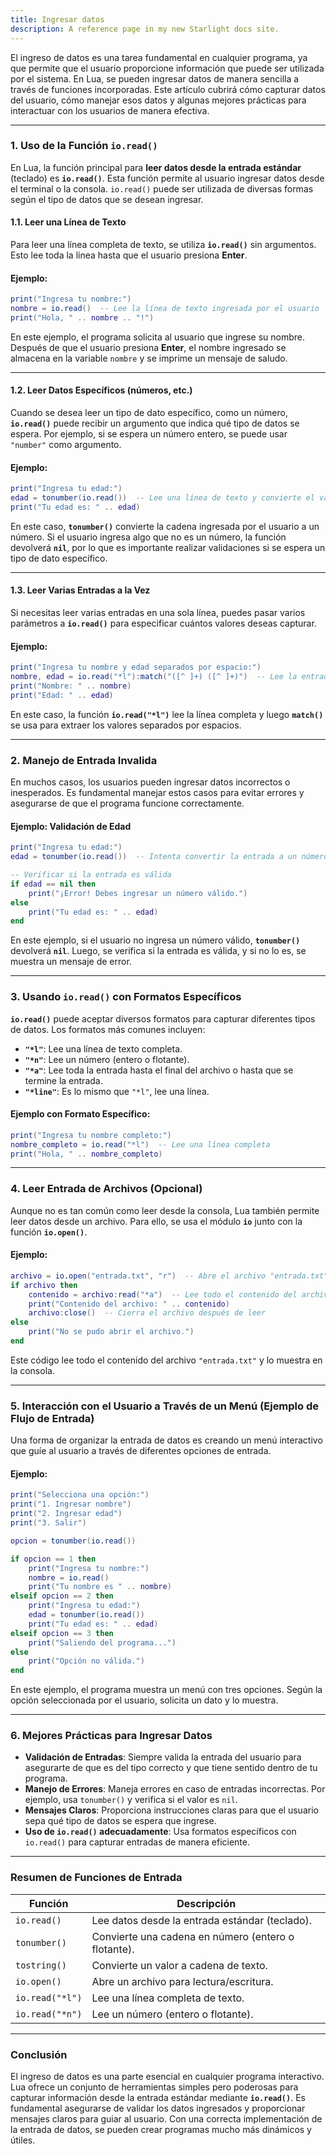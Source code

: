 ```yaml
---
title: Ingresar datos
description: A reference page in my new Starlight docs site.
---
```


El ingreso de datos es una tarea fundamental en cualquier programa, ya que permite que el usuario proporcione información que puede ser utilizada por el sistema. En Lua, se pueden ingresar datos de manera sencilla a través de funciones incorporadas. Este artículo cubrirá cómo capturar datos del usuario, cómo manejar esos datos y algunas mejores prácticas para interactuar con los usuarios de manera efectiva.

---

### 1. **Uso de la Función `io.read()`**

En Lua, la función principal para **leer datos desde la entrada estándar** (teclado) es **`io.read()`**. Esta función permite al usuario ingresar datos desde el terminal o la consola. `io.read()` puede ser utilizada de diversas formas según el tipo de datos que se desean ingresar.

#### 1.1. **Leer una Línea de Texto**

Para leer una línea completa de texto, se utiliza **`io.read()`** sin argumentos. Esto lee toda la línea hasta que el usuario presiona **Enter**.

#### Ejemplo:

```lua
print("Ingresa tu nombre:")
nombre = io.read()  -- Lee la línea de texto ingresada por el usuario
print("Hola, " .. nombre .. "!")
```

En este ejemplo, el programa solicita al usuario que ingrese su nombre. Después de que el usuario presiona **Enter**, el nombre ingresado se almacena en la variable `nombre` y se imprime un mensaje de saludo.

---

#### 1.2. **Leer Datos Específicos (números, etc.)**

Cuando se desea leer un tipo de dato específico, como un número, **`io.read()`** puede recibir un argumento que indica qué tipo de datos se espera. Por ejemplo, si se espera un número entero, se puede usar `"number"` como argumento.

#### Ejemplo:

```lua
print("Ingresa tu edad:")
edad = tonumber(io.read())  -- Lee una línea de texto y convierte el valor a número
print("Tu edad es: " .. edad)
```

En este caso, **`tonumber()`** convierte la cadena ingresada por el usuario a un número. Si el usuario ingresa algo que no es un número, la función devolverá **`nil`**, por lo que es importante realizar validaciones si se espera un tipo de dato específico.

---

#### 1.3. **Leer Varias Entradas a la Vez**

Si necesitas leer varias entradas en una sola línea, puedes pasar varios parámetros a **`io.read()`** para especificar cuántos valores deseas capturar.

#### Ejemplo:

```lua
print("Ingresa tu nombre y edad separados por espacio:")
nombre, edad = io.read("*l"):match("([^ ]+) ([^ ]+)")  -- Lee la entrada y extrae nombre y edad
print("Nombre: " .. nombre)
print("Edad: " .. edad)
```

En este caso, la función **`io.read("*l")`** lee la línea completa y luego **`match()`** se usa para extraer los valores separados por espacios.

---

### 2. **Manejo de Entrada Invalida**

En muchos casos, los usuarios pueden ingresar datos incorrectos o inesperados. Es fundamental manejar estos casos para evitar errores y asegurarse de que el programa funcione correctamente.

#### Ejemplo: Validación de Edad

```lua
print("Ingresa tu edad:")
edad = tonumber(io.read())  -- Intenta convertir la entrada a un número

-- Verificar si la entrada es válida
if edad == nil then
    print("¡Error! Debes ingresar un número válido.")
else
    print("Tu edad es: " .. edad)
end
```

En este ejemplo, si el usuario no ingresa un número válido, **`tonumber()`** devolverá **`nil`**. Luego, se verifica si la entrada es válida, y si no lo es, se muestra un mensaje de error.

---

### 3. **Usando `io.read()` con Formatos Específicos**

**`io.read()`** puede aceptar diversos formatos para capturar diferentes tipos de datos. Los formatos más comunes incluyen:

- **`"*l"`**: Lee una línea de texto completa.
- **`"*n"`**: Lee un número (entero o flotante).
- **`"*a"`**: Lee toda la entrada hasta el final del archivo o hasta que se termine la entrada.
- **`"*line"`**: Es lo mismo que `"*l"`, lee una línea.
  
#### Ejemplo con Formato Específico:

```lua
print("Ingresa tu nombre completo:")
nombre_completo = io.read("*l")  -- Lee una línea completa
print("Hola, " .. nombre_completo)
```

---

### 4. **Leer Entrada de Archivos (Opcional)**

Aunque no es tan común como leer desde la consola, Lua también permite leer datos desde un archivo. Para ello, se usa el módulo **`io`** junto con la función **`io.open()`**.

#### Ejemplo:

```lua
archivo = io.open("entrada.txt", "r")  -- Abre el archivo "entrada.txt" en modo lectura
if archivo then
    contenido = archivo:read("*a")  -- Lee todo el contenido del archivo
    print("Contenido del archivo: " .. contenido)
    archivo:close()  -- Cierra el archivo después de leer
else
    print("No se pudo abrir el archivo.")
end
```

Este código lee todo el contenido del archivo `"entrada.txt"` y lo muestra en la consola.

---

### 5. **Interacción con el Usuario a Través de un Menú (Ejemplo de Flujo de Entrada)**

Una forma de organizar la entrada de datos es creando un menú interactivo que guíe al usuario a través de diferentes opciones de entrada.

#### Ejemplo:

```lua
print("Selecciona una opción:")
print("1. Ingresar nombre")
print("2. Ingresar edad")
print("3. Salir")

opcion = tonumber(io.read())

if opcion == 1 then
    print("Ingresa tu nombre:")
    nombre = io.read()
    print("Tu nombre es " .. nombre)
elseif opcion == 2 then
    print("Ingresa tu edad:")
    edad = tonumber(io.read())
    print("Tu edad es: " .. edad)
elseif opcion == 3 then
    print("Saliendo del programa...")
else
    print("Opción no válida.")
end
```

En este ejemplo, el programa muestra un menú con tres opciones. Según la opción seleccionada por el usuario, solicita un dato y lo muestra.

---

### 6. **Mejores Prácticas para Ingresar Datos**

- **Validación de Entradas**: Siempre valida la entrada del usuario para asegurarte de que es del tipo correcto y que tiene sentido dentro de tu programa.
- **Manejo de Errores**: Maneja errores en caso de entradas incorrectas. Por ejemplo, usa `tonumber()` y verifica si el valor es `nil`.
- **Mensajes Claros**: Proporciona instrucciones claras para que el usuario sepa qué tipo de datos se espera que ingrese.
- **Uso de `io.read()` adecuadamente**: Usa formatos específicos con `io.read()` para capturar entradas de manera eficiente.

---

### Resumen de Funciones de Entrada

| Función           | Descripción                                       |
|-------------------|---------------------------------------------------|
| `io.read()`       | Lee datos desde la entrada estándar (teclado).     |
| `tonumber()`      | Convierte una cadena en número (entero o flotante).|
| `tostring()`      | Convierte un valor a cadena de texto.              |
| `io.open()`       | Abre un archivo para lectura/escritura.            |
| `io.read("*l")`   | Lee una línea completa de texto.                   |
| `io.read("*n")`   | Lee un número (entero o flotante).                 |

---

### Conclusión

El ingreso de datos es una parte esencial en cualquier programa interactivo. Lua ofrece un conjunto de herramientas simples pero poderosas para capturar información desde la entrada estándar mediante **`io.read()`**. Es fundamental asegurarse de validar los datos ingresados y proporcionar mensajes claros para guiar al usuario. Con una correcta implementación de la entrada de datos, se pueden crear programas mucho más dinámicos y útiles.